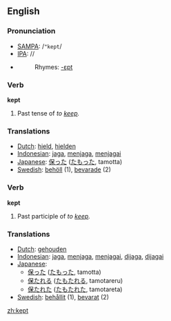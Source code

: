 ==English==

{{rank|fire|lost|human|381|kept|business|mean|manner}}

=== Pronunciation ===
*[[w:SAMPA|SAMPA]]: /<tt>"kept</tt>/
*[[w:IPA|IPA]]: /{{IPAchar|ˈkept}}/
*{{audio|en-us-kept.ogg|Audio (US)}}
*:Rhymes: [[Rhymes:English:-ɛpt|-ɛpt]]

=== Verb ===
'''kept'''
# Past tense of ''to [[keep]].''

=== Translations ===
*[[Dutch]]: [[hield]], [[hielden]]
*[[Indonesian]]: [[jaga]], [[jaga|menjaga]], [[jaga|menjagai]]
*[[Japanese]]: [[保った]] ([[たもった]], tamotta)
*[[Swedish]]: [[behöll]] (1), [[bevarade]] (2)

=== Verb ===
'''kept'''
# Past participle of ''to [[keep]].''

=== Translations ===
*[[Dutch]]: [[gehouden]]
*[[Indonesian]]: [[jaga]], [[jaga|menjaga]], [[jaga|menjagai]], [[jaga|dijaga]], [[jaga|dijagai]]
*[[Japanese]]:
** [[保った]] ([[たもった]], tamotta)
** [[保たれる]] ([[たもたれる]], tamotareru)
** [[保たれた]] ([[たもたれた]], tamotareta)
*[[Swedish]]: [[behållit]] (1), [[bevarat]] (2)

[[zh:kept]]
